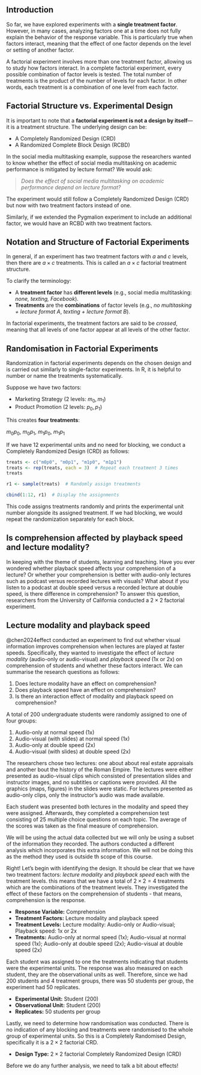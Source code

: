 ## Introduction

So far, we have explored experiments with a **single treatment factor**. However, in many cases, analyzing factors one at a time does not fully explain the behavior of the response variable. This is particularly true when factors interact, meaning that the effect of one factor depends on the level or setting of another factor.

A factorial experiment involves more than one treatment factor, allowing us to study how factors interact. In a complete factorial experiment, every possible combination of factor levels is tested. The total number of treatments is the product of the number of levels for each factor. In other words, each treatment is a combination of one level from each factor.

## Factorial Structure vs. Experimental Design

It is important to note that a **factorial experiment is not a design by itself**—it is a treatment structure. The underlying design can be:

-   A Completely Randomized Design (CRD)
-   A Randomized Complete Block Design (RCBD)

In the social media multitasking example, suppose the researchers wanted to know whether the effect of social media multitasking on academic performance is mitigated by lecture format? We would ask:

> *Does the effect of social media multitasking on academic performance depend on lecture format?*

The experiment would still follow a Completely Randomized Design (CRD) but now with two treatment factors instead of one.

Similarly, if we extended the Pygmalion experiment to include an additional factor, we would have an RCBD with two treatment factors.

## Notation and Structure of Factorial Experiments

In general, if an experiment has two treatment factors with $a$ and $c$ levels, then there are $a \times c$ treatments. This is called an $a \times c$ factorial treatment structure.

To clarify the terminology:

-   A **treatment factor** has **different levels** (e.g., social media multitasking: *none, texting, Facebook*).
-   **Treatments** are the **combinations** of factor levels (e.g., *no multitasking + lecture format A*, *texting + lecture format B*).

In factorial experiments, the treatment factors are said to be *crossed*, meaning that all levels of one factor appear at all levels of the other factor.

## Randomisation in Factorial Experiments

Randomization in factorial experiments depends on the chosen design and is carried out similarly to single-factor experiments. In R, it is helpful to number or name the treatments systematically.

Suppose we have two factors:

-   Marketing Strategy (2 levels: $m_0, m_1$)
-   Product Promotion (2 levels: $p_0, p_1$)

This creates **four treatments**:

$m_0p_0$, $m_0p_1$, $m_1p_0$, $m_1p_1$

If we have 12 experimental units and no need for blocking, we conduct a Completely Randomized Design (CRD) as follows:

```r
treats <- c("m0p0", "m0p1", "m1p0", "m1p1")
treats <- rep(treats, each = 3)  # Repeat each treatment 3 times
treats 

r1 <- sample(treats)  # Randomly assign treatments

cbind(1:12, r1)  # Display the assignments

```

This code assigns treatments randomly and prints the experimental unit number alongside its assigned treatment. If we had blocking, we would repeat the randomization separately for each block.

## Is comprehension affected by playback speed and lecture modality?

In keeping with the theme of students, learning and teaching. Have you ever wondered whether playback speed affects your comprehension of a lecture? Or whether your comprehension is better with audio-only lectures such as podcast versus recorded lectures with visuals? What about if you listen to a podcast at double speed versus a recorded lecture at double speed, is there difference in comprehension? To answer this question, researchers from the University of California conducted a $2\times2$ factorial experiment.

::: {#warning-example1 .callout-warning icon="false"}
## Lecture modality and playback speed

@chen2024effect conducted an experiment to find out whether visual information improves comprehension when lectures are played at faster speeds. Specifically, they wanted to investigate the effect of *lecture modality* (audio-only or audio-visual) and *playback speed* (1x or 2x) on comprehension of students and whether these factors interact. We can summarise the research questions as follows:

1.  Does lecture modality have an effect on comprehension?
2.  Does playback speed have an effect on comprehension?
3.  Is there an interaction effect of modality and playback speed on comprehension?

A total of 200 undergraduate students were randomly assigned to one of four groups:

1.  Audio-only at normal speed (1x)
2.  Audio-visual (with slides) at normal speed (1x)
3.  Audio-only at double speed (2x)
4.  Audio-visual (with slides) at double speed (2x)

The researchers chose two lectures: one about about real estate appraisals and another bout the history of the Roman Empire. The lectures were either presented as audio-visual clips which consisted of presentation slides and instructor images, and no subtitles or captions were provided. All the graphics (maps, figures) in the slides were static. For lectures presented as audio-only clips, only the instructor’s audio was made available.

Each student was presented both lectures in the modality and speed they were assigned. Afterwards, they completed a comprehension test consisting of 25 multiple choice questions on each topic. The average of the scores was taken as the final measure of comprehension.
:::

::: column-margin
We will be using the actual data collected but we will only be using a subset of the information they recorded. The authors conducted a different analysis which incorporates this extra information. We will not be doing this as the method they used is outside th scope of this course.
:::

Right! Let's begin with identifying the design. It should be clear that we have two treatment factors: *lecture modality* and *playback speed* each with the treatment levels. this means that we have a total of $2 \times 2 = 4$ treatments which are the combinations of the treatment levels. They investigated the effect of these factors on the comprehension of students - that means, comprehension is the response.

-   **Response Variable:** Comprehension\
-   **Treatment Factors:** Lecture modality and playback speed\
-   **Treatment Levels:** Lecture modality: Audio-only or Audio-visual; Playback speed: 1x or 2x\
-   **Treatments:** Audio-only at normal speed (1x); Audio-visual at normal speed (1x); Audio-only at double speed (2x); Audio-visual at double speed (2x)

Each student was assigned to one the treatments indicating that students were the experimental units. The response was also measured on each student, they are the observational units as well. Therefore, since we had 200 students and 4 treatment groups, there was 50 students per group, the experiment had 50 replicates.

-   **Experimental Unit:** Student (200)\
-   **Observational Unit:** Student (200)\
-   **Replicates:** 50 students per group\

Lastly, we need to determine how randomisation was conducted. There is no indication of any blocking and treatments were randomised to the whole group of experimental units. So this is a Completely Randomised Design, specifically it is a $2\times2$ factorial CRD.

-   **Design Type:** $2\times2$ factorial Completely Randomized Design (CRD)

Before we do any further analysis, we need to talk a bit about effects!
